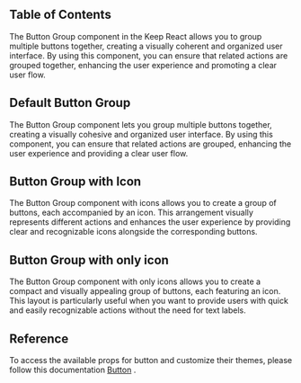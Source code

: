 

## Table of Contents

The Button Group component in the Keep React allows you to group multiple buttons together, creating a visually coherent and organized user interface. By using this component, you can ensure that related actions are grouped together, enhancing the user experience and promoting a clear user flow.

## Default Button Group

The Button Group component lets you group multiple buttons together, creating a visually cohesive and organized user interface. By using this component, you can ensure that related actions are grouped, enhancing the user experience and providing a clear user flow.

<CodePreview github="Button/ButtonGroup.tsx" code={DefaultButtonGroupCode}>
  <DefaultButtonGroup />
</CodePreview>

## Button Group with Icon

The Button Group component with icons allows you to create a group of buttons, each accompanied by an icon. This arrangement visually represents different actions and enhances the user experience by providing clear and recognizable icons alongside the corresponding buttons.

<CodePreview github="Button/ButtonGroup.tsx" code={ButtonGroupWithIconCode}>
  <ButtonGroupWithIcon />
</CodePreview>

## Button Group with only icon

The Button Group component with only icons allows you to create a compact and visually appealing group of buttons, each featuring an icon. This layout is particularly useful when you want to provide users with quick and easily recognizable actions without the need for text labels.

<CodePreview github="Button/ButtonGroup.tsx" code={ButtonGroupWithOnlyIconCode}>
  <ButtonGroupWithOnlyIcon />
</CodePreview>

## Reference

To access the available props for button and customize their themes, please follow this documentation [Button](https://react.keepdesign.io/docs/components/button) .
